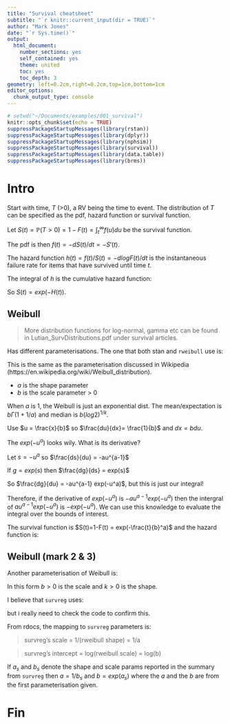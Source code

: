 ```yaml
---
title: "Survival cheatsheet"
subtitle: "`r knitr::current_input(dir = TRUE)`"
author: "Mark Jones"
date: "`r Sys.time()`"
output:
  html_document:
    number_sections: yes
    self_contained: yes
    theme: united
    toc: yes
    toc_depth: 3
geometry: left=0.2cm,right=0.2cm,top=1cm,bottom=1cm
editor_options:
  chunk_output_type: console
---
```



```r
# setwd("~/Documents/examples/001_survival")
knitr::opts_chunk$set(echo = TRUE)
suppressPackageStartupMessages(library(rstan))
suppressPackageStartupMessages(library(dplyr))
suppressPackageStartupMessages(library(nphsim))
suppressPackageStartupMessages(library(survival))
suppressPackageStartupMessages(library(data.table))
suppressPackageStartupMessages(library(brms))
```

# Intro

Start with time, $T$ (>0), a RV being the time to event. The distribution of $T$ can be specified as the pdf, hazard function or survival function.

Let $S(t) = \mathbb{P}(T>0) = 1 - F(t) = \int_t^\infty f(u) du$ be the survival function. 

The pdf is then $f(t) = -dS(t)/dt = -S'(t)$. 

The hazard function $h(t) = f(t)/S(t) = -d log F(t) / dt$ is the instantaneous failure rate for items that have survived until time $t$. 

The integral of $h$ is the cumulative hazard function:

\begin{aligned}
  H(t) &= \int_0^t h(u) du \\
       &= \int_0^t f(u)/S(u) du \\ 
       &= \int_0^t 1/S(u) (d/du S(u)) du \\
       &= -ln(S(t))
\end{aligned}

So $S(t) = exp(-H(t))$.

## Weibull

> More distribution functions for log-normal, gamma etc can be found in Lutian_SurvDistributions.pdf under survival articles.

Has different parameterisations. The one that both stan and `rweibull` use is:

\begin{aligned}
  f(t) &= (a/b)(t/b)^{a-1} exp(-(t/b)^a)
\end{aligned}

This is the same as the parameterisation discussed in Wikipedia (https://en.wikipedia.org/wiki/Weibull_distribution).

+ $a$ is the shape parameter
+ $b$ is the scale parameter > 0

When $a$ is 1, the Weibull is just an exponential dist. The mean/expectation is $b \Gamma(1 + 1/a)$ and median is $b(log 2)^{1/k}$.

Use $u = \frac{x}{b}$ so $\frac{du}{dx}= \frac{1}{b}$ and $dx = b du$.

\begin{aligned}
  F(t) &= \int_0^t (a/b)(x/b)^{a-1} exp(-(x/b)^a) dx \\
  F(u) &= \int_0^t \frac{a}{b} u^{a-1} exp(-u^a) b du \\
       &= \int_0^t a u^{a-1} exp(-u^a) du \\
\end{aligned}

The $exp(-u^a)$ looks wily. What is its derivative?

Let $s = -u^a$ so $\frac{ds}{du} = -au^{a-1}$

If $g = exp(s)$ then $\frac{dg}{ds} = exp(s)$

So $\frac{dg}{du} = -au^{a-1} exp(-u^a)$, but this is just our integral!

Therefore, if the derivative of $exp(-u^a)$ is $-au^{a-1} exp(-u^a)$ then the intergral of $au^{a-1} exp(-u^a)$ is $-exp(-u^a)$. We can use this knowledge to evaluate the integral over the bounds of interest.

\begin{aligned}
  F(t) &= \int_0^t \frac{a}{b} u^{a-1} exp(-u^a) b du \\
       &= -exp(-u^a) \big|_0^t \\
       &= -exp(-\frac{x}{b}^a) \big|_0^t \\
       &= -exp(-\frac{t}{b}^a) - - 1 \\
       &= 1 - exp(-\frac{t}{b}^a)
\end{aligned}

The survival function is $S(t)=1-F(t) =  exp(-\frac{t}{b}^a)$ and the hazard function is:

\begin{aligned}
  h(t) &= \frac{(a/b)(t/b)^{a-1} exp(-(t/b)^a)}{exp(-\frac{t}{b}^a)} \\
       &= (a/b)(t/b)^{a-1}
\end{aligned}


## Weibull (mark 2 & 3)

Another parameterisation of Weibull is:

\begin{aligned}
  f(t) &= b  kx^{k-1} exp (-bx^k) \\
\end{aligned}

In this form $b > 0$ is the scale and $k > 0$ is the shape.

I believe that `survreg` uses:

\begin{aligned}
  f(t) &= \lambda \gamma (\lambda t)^{\gamma-1} exp (-(\lambda t)^\gamma) \\
  h(t) &= \lambda \gamma (\lambda t)^{\gamma-1} \\
  S(t) &= exp(-(\lambda t)^{\gamma})
\end{aligned}

but i really need to check the code to confirm this.

From rdocs, the mapping to `survreg` parameters is:

> survreg's scale = 1/(rweibull shape) = 1/a

> survreg's intercept = log(rweibull scale) = log(b)

If $a_s$ and $b_s$ denote the shape and scale params reported in the summary from `survreg` then $a = 1/b_s$ and $b = exp(a_s)$ where the $a$ and the $b$ are from the first parameterisation given.



# Fin





